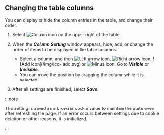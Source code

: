 ## Changing the table columns

You can display or hide the column entries in the table, and change their order.

1.  Select ![Column icon](/img/ico-column.svg) on the upper right of the table. 

2.  When the **_Column Setting_** window appears, hide, add, or change the order of items to be displayed in the table columns.

    -   Select a column, and then ![Left arrow icon](/img/left-arrow.svg), ![Right arrow icon](/img/right-arrow.svg), ![Add icon]\(/img/ico- add.svg) or ![Minus icon](/img/ico-minus.svg). Go to **_Visible_** or **_Invisible_**. 
    -   You can move the position by dragging the column while it is selected.

3.  After all settings are finished, select **_Save_**.

:::note

The setting is saved as a browser cookie value to maintain the state even after refreshing the page. If an error occurs between settings due to cookie deletion or other reasons, it is initialized.

:::

